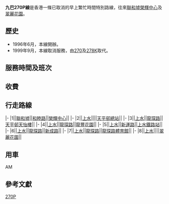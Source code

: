 {{Otheruses|other=現時由上水往九龍鐵路站的九龍巴士270P線|九龍巴士270P線}}
{{公共汽車路線資訊
|路線名稱=九龍巴士270P線
|外文名稱=
|外文語言=
|代表圖像=
|圖像尺寸=
|代表圖像二=
|圖像尺寸二=
|代表圖像三=
|圖像尺寸三=
|經營者=九龍巴士
|經營者二=
|所屬車廠=上水車廠（U）
|路線用車=[[三菱FUSO|三菱FUSO]] MK117J/217J
|路綫資訊=
|起點站= [[聯和墟|聯和墟]][[榮輝中心|榮輝中心]]
|途經地點= [[馬適路|馬適路]]、[[天平邨|天平邨]]、[[上水站_(香港)|上水站]]
|去程途經地點=
|回程途經地點=
|終點站=[[翠麗花園_(上水)|翠麗花園]]
|路線性質=
|全程行駛里程=
|單程行駛里程=
|全程行車時間=
|單程行車時間=
|服務時間=
|起點站服務時間=
|終點站服務時間=不設回程
|班次頻率=7 / 8 分鐘一班
|全程收費=HK$3.0
|分段收費站點=
|去程分段收費站點=
|回程分段收費站點=
|服務時間以外替代路線=
|主要競爭交通=
|備註=
}}

'''九巴270P線'''是香港一條已取消的早上繁忙時間特別路線，往來[[聯和墟|聯和墟]][[榮輝中心|榮輝中心]]及[[翠麗花園_(上水)|翠麗花園]]。

==歷史==
*1996年6月，本線開辦。
*1999年9月，本線取消服務，由[[九龍巴士270線|270]]及[[九龍巴士278K線|278K]]取代。

==服務時間及班次==
==收費==
==行走路線==
{{RoutemapH
| type = 1
| title-bgcolor = #CCCCCC
| title-namecolor = black
| routedata = [[九龍巴士|九龍巴士]]270P線　[[聯和墟|聯和墟]]([[榮輝中心|榮輝中心]])→[[翠麗花園_(上水)|翠麗花園]]
| list-bgcolor = black
| list-namecolor = white
}}
|-
|1||[[聯和墟|聯和墟]]||[[和睦路_(香港)|和睦路]]||[[榮輝中心|榮輝中心]]||
|-
|2||[[上水|上水]]||||[[天平邨巴士總站|天平邨總站]]||
|-
|3||[[上水|上水]]||[[龍琛路|龍琛路]]||[[天平邨|天平邨天怡樓]]|| 
|-
|4||[[上水|上水]]||[[龍琛路|龍琛路]]||[[龍豐花園|龍豐花園]]|| 
|-
|5||[[上水|上水]]||[[新運路|新運路]]||[[上水站_(香港)|上水鐵路站]]|| 
|-
|6||[[上水|上水]]||[[龍琛路|龍琛路]]||[[新成路|新成路]]|| 
|-
|7||[[上水|上水]]||[[龍琛路|龍琛路]]||[[龍琛路體育館|龍琛路體育館]]|| 
|-
|8||[[上水|上水]]||||[[翠麗花園_(上水)|翠麗花園]]||
{{RoutemapF}}

==用車==
AM

==參考文獻==
{{references}}

[[Category:已取消九龍巴士路線|270P]]